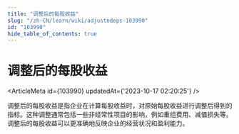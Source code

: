 ```yaml
---
title: "调整后的每股收益"
slug: "/zh-CN/learn/wiki/adjustedeps-103990"
id: "103990"
hide_table_of_contents: true
---
```



<Breadcrumbs current="调整后的每股收益" />

# 调整后的每股收益

<ArticleMeta id={103990} updatedAt={'2023-10-17 02:20:25'} />
<div className='border-solid border-b border-t-0 my-4 border-[var(--ifm-color-gray-300)]' />

调整后的每股收益是指企业在计算每股收益时，对原始每股收益进行调整后得到的指标。这种调整通常包括一些非经常性项目的影响，例如重组费用、减值损失等。调整后的每股收益可以更准确地反映企业的经营状况和盈利能力。
